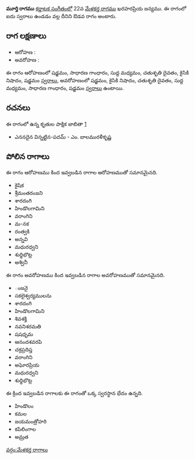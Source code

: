{{Infobox ragam
	| name          	= మూర్తి
	| synonym	    	= 
	| mela          	= 
	| chakra        	= 
	| janaka        	= 
	| type          	= ఔడవ
	| arohanam      	= {{svaraC|S|G2|M1|D2|N2|S'}} 
	| avarohanam    	= {{svaraC|S'|N2|D2|M1|G2|S}}
	| jeeva         	=
	| chhaya        	=
	| nyasa         	=
	| vishesha      	= 
	| equivalent  		= 
}}
{{కర్ణాటక సంగీత రాగాలు}}
'''మూర్తి రాగము''' [[కర్ణాటక సంగీతం]]లో 22వ [[మేళకర్త రాగము]] ఖరహరప్రియ జన్యము.  ఈ రాగంలో ఐదు స్వరాలు ఉండడం వల్ల దీనిని ఔడవ రాగం అంటారు.


==రాగ లక్షణాలు==


* ఆరోహణ : {{svaraC|S|G2|M1|D2|N2|S'}} 
* అవరోహణ : {{svaraC|S'|N2|D2|M1|G2|S}}

ఈ రాగం ఆరోహణంలో షడ్జమం, సాధారణ గాంధారం, సుద్ద మధ్యమం, చతుశృతి దైవతం, కైసికి నిషాదం, షడ్జమం [[స్వరాలు]], అవరోహణంలో షడ్జమం, కైసికి నిషాదం, చతుశృతి దైవతం, సుద్ద మధ్యమం, సాధారణ గాంధారం, షడ్జమం [[స్వరాలు]] ఉంటాయి.

==రచనలు==
ఈ రాగంలో ఉన్న కృతుల పాక్షిక జాబితా [https://github.com/ssrihari/ragavardhini/blob/master/ragas/kritis.psv]
* ఎననదైన విన్నట్టిన-పదమ్ - ఎం. బాలమురళీకృష్ణ




==పోలిన రాగాలు==
ఈ రాగం ఆరోహణము కింద ఇవ్వబడిన రాగాల ఆరోహణముతో సమానమైనది.
* కైషిక
* శ్రీమంతరంజని
* శారదంగి
* హిండొలగామిని
* వరాంగిని
* మ-నక
* రంత్వకి
* అన్నవి
* మధురధ్వని
* శుధ్ధిభొట్ల
* అశ్వినీ

ఈ రాగం అవరోహణము కింద ఇవ్వబడిన రాగాల అవరోహణముతో సమానమైనది.
* ంజనై
* సకలైశ్వర్యములను
* శారదంగి
* హిండొలగామిని
* శివశక్తి
* నవనిశరమతి
* షషధృమ
* ఆనందశవరపి
* చక్రప్రదిప్త
* వరాంగిని
* అఘోరప్రియ
* మధురధ్వని
* శుధ్ధిభొట్ల

ఈ క్రింద ఇవ్వబడిన రాగాలకు ఈ రాగంతో ఒక్క స్వరస్థాన భేదం ఉన్నది.
* హిండొలం
* కమల
* జయమంత్రోహరి
* కపిలింగాల
* అమ్రత



[[వర్గం:మేళకర్త రాగాలు]]
